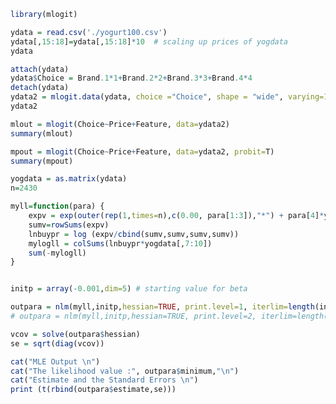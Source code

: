 ```r
library(mlogit)

ydata = read.csv('./yogurt100.csv')
ydata[,15:18]=ydata[,15:18]*10  # scaling up prices of yogdata
ydata
```

```r
attach(ydata)
ydata$Choice = Brand.1*1+Brand.2*2+Brand.3*3+Brand.4*4
detach(ydata)
ydata2 = mlogit.data(ydata, choice ="Choice", shape = "wide", varying=11:18, alt.levels=1:4)
ydata2
```

```r
mlout = mlogit(Choice~Price+Feature, data=ydata2)
summary(mlout)
```

```r
mpout = mlogit(Choice~Price+Feature, data=ydata2, probit=T)
summary(mpout)
```

```r
yogdata = as.matrix(ydata)
n=2430

myll=function(para) {
	expv = exp(outer(rep(1,times=n),c(0.00, para[1:3]),"*") + para[4]*yogdata[,15:18] + para[5]*yogdata[,11:14])
	sumv=rowSums(expv)
	lnbuypr = log (expv/cbind(sumv,sumv,sumv,sumv))
	mylogll = colSums(lnbuypr*yogdata[,7:10])
	sum(-mylogll)
}


initp = array(-0.001,dim=5) # starting value for beta 

outpara = nlm(myll,initp,hessian=TRUE, print.level=1, iterlim=length(initp)*100 )
# outpara = nlm(myll,initp,hessian=TRUE, print.level=2, iterlim=length(initp)*100 )

vcov = solve(outpara$hessian)
se = sqrt(diag(vcov))

cat("MLE Output \n")
cat("The likelihood value :", outpara$minimum,"\n")
cat("Estimate and the Standard Errors \n")
print (t(rbind(outpara$estimate,se)))

```

